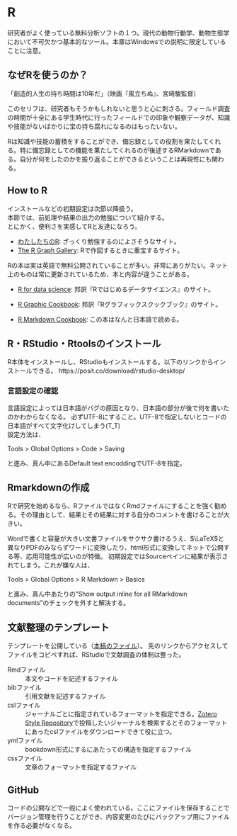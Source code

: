 # R
研究者がよく使っている無料分析ソフトの１つ。現代の動物行動学、動物生態学において不可欠かつ基本的なツール。本章はWindowsでの説明に限定していることに注意。

## なぜRを使うのか？
「創造的人生の持ち時間は10年だ」（映画『風立ちぬ』、宮崎駿監督）

このセリフは、研究者もそうかもしれないと思うと心に刺さる。フィールド調査の時間が十全にある学生時代に行ったフィールドでの印象や観察データが、知識や技能がないばかりに宝の持ち腐れになるのはもったいない。

Rは知識や技能の蓄積をすることができ、備忘録としての役割を果たしてくれる。特に備忘録としての機能を果たしてくれるのが後述するRMarkdownである。自分が何をしたのかを振り返ることができるということは再現性にも関わる。

## How to R
インストールなどの初期設定は次節以降扱う。<br>
本節では、前処理や結果の出力の勉強について紹介する。<br>
とにかく、便利さを実感してRと友達になろう。


- [わたしたちのR](https://www.jaysong.net/RBook/):
ざっくり勉強するのによさそうなサイト。
- [The R Graph Gallery](https://r-graph-gallery.com/index.html): Rで作図するときに重宝するサイト。

Rの本は実は英語で無料公開されていることが多い。非常にありがたい。ネット上のものは常に更新されているため、本と内容が違うことがある。

- [R for data science](https://r4ds.had.co.nz/):
邦訳『Rではじめるデータサイエンス』のサイト。

- [R Graphic Cookbook](https://r-graphics.org/):
邦訳『Rグラフィックスクックブック』のサイト。

- [R Markdown Cookbook](https://gedevan-aleksizde.github.io/rmarkdown-cookbook/):
この本はなんと日本語で読める。

## R・RStudio・Rtoolsのインストール
R本体をインストールし、RStudioもインストールする。以下のリンクからインストールできる。
https://posit.co/download/rstudio-desktop/

### 言語設定の確認
言語設定によっては日本語がバグの原因となり、日本語の部分が後で何を書いたのかわからなくなる。
必ずUTF-8にすること。UTF-8で指定しないとコードの日本語がすべて文字化けしてしまう(T_T)<br>
設定方法は、

Tools > Global Options > Code > Saving

と進み、真ん中にあるDefault text encoddingでUTF-8を指定。

## Rmarkdownの作成
Rで研究を始めるなら、RファイルではなくRmdファイルにすることを強く勧める。その理由として、結果とその結果に対する自分のコメントを書けることが大きい。

Wordで書くと容量が大きい文書ファイルをサクサク書けるうえ、$\LaTeX$と異なりPDFのみならずワードに変換したり、html形式に変換してネットで公開する等、応用可能性が広いのが特徴。
初期設定ではSourceペインに結果が表示されてしまう。これが嫌な人は、

Tools > Global Options > R Markdown > Basics

と進み、真ん中あたりの"Show output inline for all RMarkdown documents"のチェックを外すと解決する。
 

## 文献整理のテンプレート
テンプレートを公開している（[本稿のファイル](https://github.com/tabutan/study_method)）。
先のリンクからアクセスしてファイルをコピペすれば、RStudioで文献調査の体制は整った。

Rmdファイル
: 本文やコードを記述するファイル

bibファイル
: 引用文献を記述するファイル

cslファイル
: ジャーナルごとに指定されているフォーマットを指定できる。[Zotero Style Repository](https://www.zotero.org/styles)で投稿したいジャーナルを検索するとそのフォーマットにあったcslファイルをダウンロードできて役に立つ。

ymlファイル
: bookdown形式にするにあたっての構造を指定するファイル

cssファイル
: 文章のフォーマットを指定するファイル

## GitHub
コードの公開などで一般によく使われている。ここにファイルを保存することでバージョン管理を行うことができ、内容変更のたびにバックアップ用にファイルを作る必要がなくなる。

<!-- ### GitHubアカウントの作成 -->

<!-- ### Gitソフトウェアのインストール -->

<!-- ### リポジトリ－の作成 -->


<!-- ### commmit & push -->
<!-- コメントを付けてコミットし、その後プッシュすることでGitHubに保存される。 -->

<!-- ### pull -->
<!-- GitHubに保存したファイルをPCに取り込む。 -->




